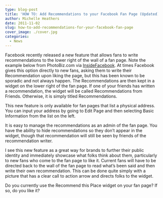 ```yaml
---
type: blog-post
title: 'HOW TO: Add Recommendations to your Facebook Fan Page (Updated)'
author: Michelle Heathers
date: 2011-11-02
slug: how-to-add-recommendations-for-your-facebook-fan-page
cover_image: ./cover.jpg
categories:
  - News
---
```


Facebook recently released a new feature that allows fans to write recommendations to the lower right of the wall of a fan page. Note the example below from PhotoBiz.com via [InsideFacebook][1]. At times Facebook gives this option directly to new fans, asking them to write their Recommendation upon liking the page, but this has been known to be sporadic and not always happen. The Recommendations are then kept in a widget on the lower right of the fan page. If one of your friends has written a recommendation, the widget will be called Recommendations from Friends. Otherwise, it is simply titled Recommendations.

This new feature is only available for fan pages that list a physical address. You can input your address by going to Edit Page and then selecting Basic Information from the list on the left.

It is easy to manage the recommendations as an admin of the fan page. You have the ability to hide recommendations so they don’t appear in the widget, though that recommendation will still be seen by friends of the recommendation writer.

I see this new feature as a great way for brands to further their public identity and immediately showcase what folks think about them, particularly to new fans who come to the fan page to like it. Current fans will have to be directed back to the wall of the fan page to read what’s been said and then write their own recommendation. This can be done quite simply with a picture that has a clear call to action arrow and directs folks to the widget.

Do you currently use the Recommend this Place widget on your fan page? If so, do you like it?

[1]: http://www.insidefacebook.com/2011/09/06/place-page-recommendations-like-prompt/
